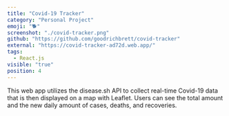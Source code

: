 ```yaml
---
title: "Covid-19 Tracker"
category: "Personal Project"
emoji: "🐕"
screenshot: "./covid-tracker.png"
github: "https://github.com/goodrichbrett/covid-tracker"
external: "https://covid-tracker-ad72d.web.app/"
tags:
  - React.js
visible: "true"
position: 4
---
```


This web app utilizes the disease.sh API to collect real-time Covid-19 data that is then displayed on a map with Leaflet. Users can see the total amount and the new daily amount of cases, deaths, and recoveries.
